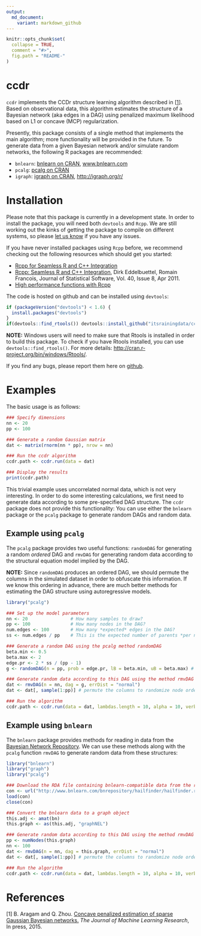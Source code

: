 ```yaml
---
output:
  md_document:
    variant: markdown_github
---
```


<!-- README.md is generated from README.Rmd. Please edit that file -->

```r
knitr::opts_chunk$set(
  collapse = TRUE,
  comment = "#>",
  fig.path = "README-"
)
```
# ccdr

`ccdr` implements the CCDr structure learning algorithm described in \[[1](#references)\]. Based on observational data, this algorithm estimates the structure of a Bayesian network (aka edges in a DAG) using penalized maximum likelihood based on L1 or concave (MCP) regularization.

Presently, this package consists of a single method that implements the main algorithm; more functionality will be provided in the future. To generate data from a given Bayesian network and/or simulate random networks, the following R packages are recommended:

- `bnlearn`: [bnlearn on CRAN](http://cran.r-project.org/web/packages/bnlearn/index.html), [www.bnlearn.com](http://www.bnlearn.com)
- `pcalg`: [pcalg on CRAN](http://cran.r-project.org/web/packages/pcalg/index.html)
- `igraph`: [igraph on CRAN](http://cran.r-project.org/web/packages/igraph/index.html), [http://igraph.org/r/](http://igraph.org/r/)

# Installation

Please note that this package is currently in a development state. In order to install the package, you will need both `devtools` and `Rcpp`. We are still working out the kinks of getting the package to compile on different systems, so please [let us know](https://github.com/itsrainingdata/ccdr/issues) if you have any issues. 

If you have never installed packages using `Rcpp` before, we recommend checking out the following resources which should get you started:

- [Rcpp for Seamless R and C++ Integration](http://www.rcpp.org)
- [Rcpp: Seamless R and C++ Integration](http://www.jstatsoft.org/v40/i08/), Dirk Eddelbuettel, Romain Francois, Journal of Statistical Software, Vol. 40, Issue 8, Apr 2011.
- [High performance functions with Rcpp](http://adv-r.had.co.nz/Rcpp.html)

The code is hosted on github and can be installed using `devtools`:
    
```R
if (packageVersion("devtools") < 1.6) {
  install.packages("devtools")
}
if(devtools::find_rtools()) devtools::install_github("itsrainingdata/ccdr")
```

**NOTE:** Windows users will need to make sure that Rtools is installed in order to build this package. To check if you have Rtools installed, you can use `devtools::find_rtools()`. For more details: [http://cran.r-project.org/bin/windows/Rtools/](http://cran.r-project.org/bin/windows/Rtools/).

If you find any bugs, please report them here on [github](https://github.com/itsrainingdata/ccdr/issues).

# Examples

The basic usage is as follows:

```R
### Specify dimensions
nn <- 20
pp <- 100

### Generate a random Gaussian matrix
dat <- matrix(rnorm(nn * pp), nrow = nn)

### Run the ccdr algorithm
ccdr.path <- ccdr.run(data = dat)

### Display the results
print(ccdr.path)
```

This trivial example uses uncorrelated normal data, which is not very interesting. In order to do some interesting calculations, we first need to generate data according to some pre-specified DAG structure. The `ccdr` package does not provide this functionality: You can use either the `bnlearn` package or the `pcalg` package to generate random DAGs and random data.

## Example using `pcalg`

The `pcalg` package provides two useful functions: `randomDAG` for generating a random _ordered_ DAG and `rmvDAG` for generating random data according to the structural equation model implied by the DAG.

**NOTE:** Since `randomDAG` produces an ordered DAG, we should permute the columns in the simulated dataset in order to obfuscate this information. If we know this ordering in advance, there are much better methods for estimating the DAG structure using autoregressive models.

```R
library("pcalg")

### Set up the model parameters
nn <- 20                # How many samples to draw?
pp <- 100               # How many nodes in the DAG?
num.edges <- 100        # How many *expected* edges in the DAG?
ss <- num.edges / pp    # This is the expected number of parents *per node*

### Generate a random DAG using the pcalg method randomDAG
beta.min <- 0.5
beta.max <- 2
edge.pr <- 2 * ss / (pp - 1)
g <- randomDAG(n = pp, prob = edge.pr, lB = beta.min, uB = beta.max) # Note that the edge weights are selected at random here!

### Generate random data according to this DAG using the method rmvDAG
dat <- rmvDAG(n = nn, dag = g, errDist = "normal")
dat <- dat[, sample(1:pp)] # permute the columns to randomize node ordering

### Run the algorithm
ccdr.path <- ccdr.run(data = dat, lambdas.length = 10, alpha = 10, verbose = FALSE)
```

## Example using `bnlearn`

The `bnlearn` package provides methods for reading in data from the [Bayesian Network Repository](http://www.bnlearn.com/bnrepository/). We can use these methods along with the `pcalg` function `rmvDAG` to generate random data from these structures:

```R
library("bnlearn")
library("graph")
library("pcalg")

### Download the RDA file containing bnlearn-compatible data from the repository
con <- url("http://www.bnlearn.com/bnrepository/hailfinder/hailfinder.rda")
load(con)
close(con)

### Convert the bnlearn data to a graph object
this.adj <- amat(bn)
this.graph <- as(this.adj, "graphNEL")

### Generate random data according to this DAG using the method rmvDAG
pp <- numNodes(this.graph)
nn <- 100
dat <- rmvDAG(n = nn, dag = this.graph, errDist = "normal")
dat <- dat[, sample(1:pp)] # permute the columns to randomize node ordering

### Run the algorithm
ccdr.path <- ccdr.run(data = dat, lambdas.length = 10, alpha = 10, verbose = FALSE)
```

# References

\[1\] B. Aragam and Q. Zhou. [Concave penalized estimation of sparse Gaussian Bayesian networks.](http://arxiv.org/abs/1401.0852) _The Journal of Machine Learning Research_, In press, 2015.
